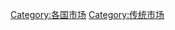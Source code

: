 {{Commonscat|Markets by country}}
{{Categories by country|nocat}}

[[Category:各国市场|Category:各国市场]]
[[Category:传统市场|Category:传统市场]]